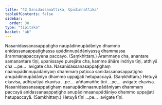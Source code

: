 ```yaml
---
title: "42 Sanidassanattika, Upādinnattika"
tableOfContents: false
sidebar:
  order: 38
type: "tipitaka"
basket: "ab"
---
```



<DynamicBreadcrumb />

<Division number="51">

<Paragraph number="162">
Nasanidassanasappaṭigho naupādinnupādāniyo dhammo anidassanaappaṭighassa upādinnupādāniyassa dhammassa ārammaṇapaccayena paccayo. (Saṃkhittaṃ.) Ārammaṇe cha, anantare samanantare tīṇi, upanissaye purejāte cha, kamme āhāre indriye tīṇi, atthiyā cha …pe…  avigate cha.
</Paragraph>

<Paragraph number="163">
Nasanidassanasappaṭighaṃ naanupādinnupādāniyaṃ dhammaṃ paṭicca sanidassanasappaṭigho anupādinnupādāniyo dhammo uppajjati hetupaccayā. (Saṃkhittaṃ.) Hetuyā ekavīsa, adhipatiyā ekavīsa …pe…  aññamaññe tīṇi …pe…  avigate ekavīsa.
</Paragraph>

<Paragraph number="164">
Nasanidassanasappaṭighaṃ naanupādinnaanupādāniyaṃ dhammaṃ paccayā anidassanaappaṭigho anupādinnaanupādāniyo dhammo uppajjati hetupaccayā. (Saṃkhittaṃ.) Hetuyā tīṇi …pe…  avigate tīṇi.
</Paragraph>
</Division>